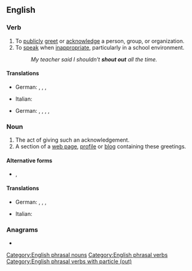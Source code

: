 {{also|shoutout|shout-out}}
==English==

===Verb===
{{en-verb|shouts out|shouting out|shouted out}}

# To [[publicly]] [[greet]] or [[acknowledge]] a person, group, or organization.
# To [[speak]] when [[inappropriate]], particularly in a school environment.
#: ''My teacher said I shouldn't '''shout out''' all the time.''
====Translations====
{{trans-top|to publicly greet or acknowledge a person, group, or organization}}
* German: {{t|de|lobend erwähnen}}, {{t|de|loben}}, {{t|de|mit einem Wort der Anerkennung erwähnen}}, {{t|de|einen Gruß übermitteln}}
{{trans-mid}}
* Italian: {{t+|it|acclamare}}
{{trans-bottom}}
{{trans-top|to speak when inappropriate}}
* German: {{t|de|rufen}}, {{t|de|herausrufen}}, {{t|de|dazwischenrufen}}, {{t|de|schreien}}, {{t|de|brüllen}}
{{trans-mid}}
{{trans-bottom}}

===Noun===
{{en-noun|shouts out}}

# The act of giving such an acknowledgement.
# A section of a [[web page]], [[profile]] or [[blog]] containing these greetings.

====Alternative forms====
* {{l|en|shoutout}}, {{l|en|shout-out}}
====Translations====
{{trans-top|act of giving such an acknowledgement}}
* German: {{t|de|lobende Erwähnung|f}}, {{t|de|Lob|n}}, {{t|de|anerkennendes Wort|n}}, {{t|de|Grußbotschaft|f}}
{{trans-mid}}
* Italian: {{t|it|acclamazione}}
{{trans-bottom}}

===Anagrams===
* {{anagrams|en|outshout}}

[[Category:English phrasal nouns]]
[[Category:English phrasal verbs]]
[[Category:English phrasal verbs with particle (out)]]